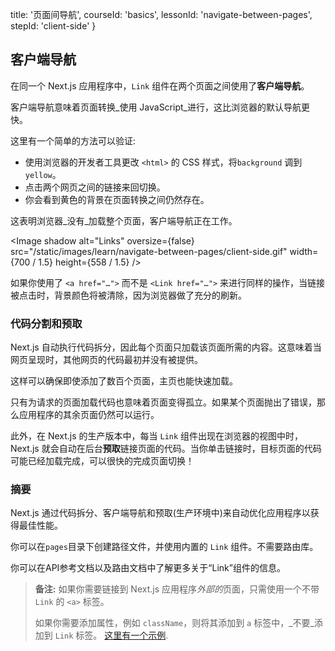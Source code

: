 
  title: '页面间导航',
  courseId: 'basics',
  lessonId: 'navigate-between-pages',
  stepId: 'client-side'
}

## 客户端导航

在同一个 Next.js 应用程序中，`Link` 组件在两个页面之间使用了**客户端导航**。

客户端导航意味着页面转换_使用 JavaScript_进行，这比浏览器的默认导航更快。

这里有一个简单的方法可以验证:

- 使用浏览器的开发者工具更改 `<html>` 的 CSS 样式，将`background` 调到`yellow`。
- 点击两个网页之间的链接来回切换。
- 你会看到黄色的背景在页面转换之间仍然存在。

这表明浏览器_没有_加载整个页面，客户端导航正在工作。

<Image
  shadow
  alt="Links"
  oversize={false}
  src="/static/images/learn/navigate-between-pages/client-side.gif"
  width={700 / 1.5}
  height={558 / 1.5}
/>

如果你使用了 `<a href="…">` 而不是 `<Link href="…">` 来进行同样的操作，当链接被点击时，背景颜色将被清除，因为浏览器做了充分的刷新。

### 代码分割和预取

Next.js 自动执行代码拆分，因此每个页面只加载该页面所需的内容。这意味着当网页呈现时，其他网页的代码最初并没有被提供。

这样可以确保即使添加了数百个页面，主页也能快速加载。

只有为请求的页面加载代码也意味着页面变得孤立。如果某个页面抛出了错误，那么应用程序的其余页面仍然可以运行。

此外，在 Next.js 的生产版本中，每当 `Link` 组件出现在浏览器的视图中时，Next.js 就会自动在后台**预取**链接页面的代码。当你单击链接时，目标页面的代码可能已经加载完成，可以很快的完成页面切换！

### 摘要

Next.js 通过代码拆分、客户端导航和预取(生产环境中)来自动优化应用程序以获得最佳性能。

你可以在`pages`目录下创建路径文件，并使用内置的 `Link` 组件。不需要路由库。

你可以在<Link href="/docs/[[...slug]]" as="/docs/api-reference/next/link"><a>API参考文档</a></Link>以及<Link href="/docs/[[...slug]]" as="/docs/routing/introduction"><a>路由文档</a></Link>中了解更多关于“Link”组件的信息。

> **备注:** 如果你需要链接到 Next.js 应用程序<em>外部的</em>页面，只需使用一个不带 `Link` 的 `<a>` 标签。
>
> 如果你需要添加属性，例如 `className`，则将其添加到 `a` 标签中，_不要_添加到 `Link` 标签。 [这里有一个示例](https://github.com/vercel/next-learn-starter/blob/master/snippets/link-classname-example.js).

